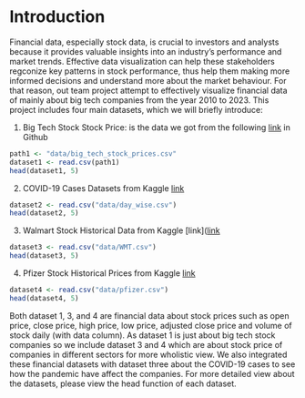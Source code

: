 # Introduction 

Financial data, especially stock data, is crucial to investors and analysts because it provides valuable insights into an industry’s performance and market trends. Effective data visualization can help these stakeholders regconize key patterns in stock performance, thus help them making more informed decisions and understand more about the market behaviour. For that reason, out team project attempt to effectively visualize financial data of mainly about big tech companies from the year 2010 to 2023. This project includes four main datasets, which we will briefly introduce:

1. Big Tech Stock Stock Price: is the data we got from the following [link](https://github.com/rfordatascience/tidytuesday/blob/master/data/2023/2023-02-07/readme.md?fbclid=IwAR0tYp3YWBBJolVow9DS0khkzk4FFCjDRgktJuB5jpk5HbG-jTCykkfP378) in Github 

```r
path1 <- "data/big_tech_stock_prices.csv"
dataset1 <- read.csv(path1)
head(dataset1, 5)
```
2. COVID-19 Cases Datasets from Kaggle 
[link](https://www.kaggle.com/datasets/imdevskp/corona-virus-report?fbclid=IwAR0XJC4wFfcmDVaTEioVdreQpUodmvTpoJlSVXykIM9oyQ46aYaMI1rbffA)

```r
dataset2 <- read.csv("data/day_wise.csv")
head(dataset2, 5)
```

3. Walmart Stock Historical Data from Kaggle [link]([link](https://www.kaggle.com/datasets/namithadeshpande027/walmart-stock-historical-data?select=WMT.csv&fbclid=IwAR0TqcWKn4KY_1Sh7vmDWfAmFcyLKEE-LS55miSdsUY67Uou-BDQ660PY5A)

```r
dataset3 <- read.csv("data/WMT.csv")
head(dataset3, 5)
```

4. Pfizer Stock Historical Prices from Kaggle 
[link](https://finance.yahoo.com/quote/PFE/history?period1=1579651200&period2=1595808000&interval=1d&filter=history&frequency=1d&includeAdjustedClose=true)

```r
dataset4 <- read.csv("data/pfizer.csv")
head(dataset4, 5)
```
Both dataset 1, 3, and 4 are financial data about stock prices such as open price, close price, high price, low price, adjusted close price and volume of stock daily (with data column). As dataset 1 is just about big tech stock companies so we include dataset 3 and 4 which are about stock price of companies in different sectors for more wholistic view. We also integrated these financial datasets with dataset three about the COVID-19 cases to see how the pandemic have affect the companies. For more detailed view about the datasets, please view the head function of each dataset.
